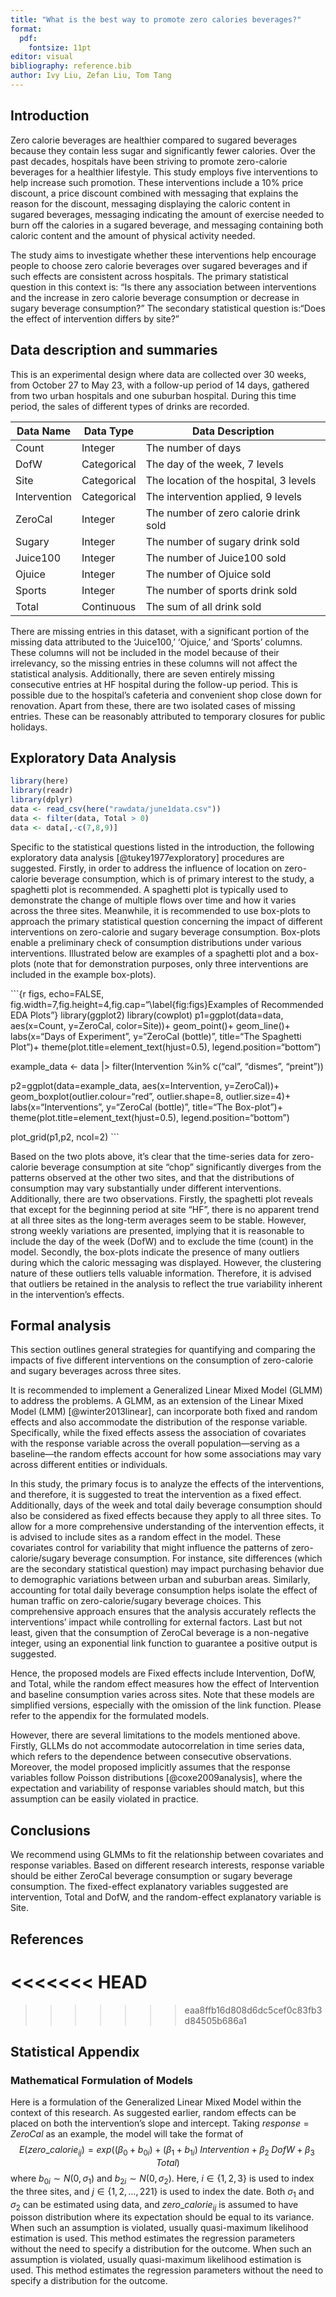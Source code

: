 ```yaml
---
title: "What is the best way to promote zero calories beverages?"
format: 
  pdf:
    fontsize: 11pt
editor: visual
bibliography: reference.bib
author: Ivy Liu, Zefan Liu, Tom Tang
---
```


## Introduction

Zero calorie beverages are healthier compared to sugared beverages because they contain less sugar and significantly fewer calories. Over the past decades, hospitals have been striving to promote zero-calorie beverages for a healthier lifestyle. This study employs five interventions to help increase such promotion. These interventions include a 10% price discount, a price discount combined with messaging that explains the reason for the discount, messaging displaying the caloric content in sugared beverages, messaging indicating the amount of exercise needed to burn off the calories in a sugared beverage, and messaging containing both caloric content and the amount of physical activity needed.

The study aims to investigate whether these interventions help encourage people to choose zero calorie beverages over sugared beverages and if such effects are consistent across hospitals. The primary statistical question in this context is: "Is there any association between interventions and the increase in zero calorie beverage consumption or decrease in sugary beverage consumption?" The secondary statistical question is:"Does the effect of intervention differs by site?"

## Data description and summaries

This is an experimental design where data are collected over 30 weeks, from October 27 to May 23, with a follow-up period of 14 days, gathered from two urban hospitals and one suburban hospital. During this time period, the sales of different types of drinks are recorded.

| Data Name    | Data Type   | Data Description                       |
|--------------|-------------|----------------------------------------|
| Count        | Integer     | The number of days                     |
| DofW         | Categorical | The day of the week, 7 levels          |
| Site         | Categorical | The location of the hospital, 3 levels |
| Intervention | Categorical | The intervention applied, 9 levels     |
| ZeroCal      | Integer     | The number of zero calorie drink sold  |
| Sugary       | Integer     | The number of sugary drink sold        |
| Juice100     | Integer     | The number of Juice100 sold            |
| Ojuice       | Integer     | The number of Ojuice sold              |
| Sports       | Integer     | The number of sports drink sold        |
| Total        | Continuous  | The sum of all drink sold              |

There are missing entries in this dataset, with a significant portion of the missing data attributed to the 'Juice100,' 'Ojuice,' and 'Sports' columns. These columns will not be included in the model because of their irrelevancy, so the missing entries in these columns will not affect the statistical analysis. Additionally, there are seven entirely missing consecutive entries at HF hospital during the follow-up period. This is possible due to the hospital's cafeteria and convenient shop close down for renovation. Apart from these, there are two isolated cases of missing entries. These can be reasonably attributed to temporary closures for public holidays.

## Exploratory Data Analysis

```r
library(here)
library(readr)
library(dplyr)
data <- read_csv(here("rawdata/june1data.csv"))
data <- filter(data, Total > 0) 
data <- data[,-c(7,8,9)]
```

Specific to the statistical questions listed in the introduction, the following exploratory data analysis [@tukey1977exploratory] procedures are suggested. Firstly, in order to address the influence of location on zero-calorie beverage consumption, which is of primary interest to the study, a spaghetti plot is recommended. A spaghetti plot is typically used to demonstrate the change of multiple flows over time and how it varies across the three sites. Meanwhile, it is recommended to use box-plots to approach the primary statistical question concerning the impact of different interventions on zero-calorie and sugary beverage consumption. Box-plots enable a preliminary check of consumption distributions under various interventions. Illustrated below are examples of a spaghetti plot and a box-plots (note that for demonstration purposes, only three interventions are included in the example box-plots).

```{r figs, echo=FALSE, fig.width=7,fig.height=4,fig.cap="\\label{fig:figs}Examples of Recommended EDA Plots"}
library(ggplot2)
library(cowplot)
p1=ggplot(data=data, aes(x=Count, y=ZeroCal, color=Site))+
  geom_point()+
  geom_line()+
  labs(x="Days of Experiment", y="ZeroCal (bottle)",
       title="The Spaghetti Plot")+
  theme(plot.title=element_text(hjust=0.5),
        legend.position="bottom")

example_data <- data |> filter(Intervention %in% 
                                 c("cal", "dismes", "preint"))

p2=ggplot(data=example_data, aes(x=Intervention, y=ZeroCal))+
  geom_boxplot(outlier.colour="red", outlier.shape=8,
                outlier.size=4)+
  labs(x="Interventions", y="ZeroCal (bottle)",
       title="The Box-plot")+
  theme(plot.title=element_text(hjust=0.5),
        legend.position="bottom")

plot_grid(p1,p2, ncol=2)
```

Based on the two plots above, it's clear that the time-series data for zero-calorie beverage consumption at site "chop" significantly diverges from the patterns observed at the other two sites, and that the distributions of consumption may vary substantially under different interventions. Additionally, there are two observations. Firstly, the spaghetti plot reveals that except for the beginning period at site "HF", there is no apparent trend at all three sites as the long-term averages seem to be stable. However, strong weekly variations are presented, implying that it is reasonable to include the day of the week (DofW) and to exclude the time (count) in the model. Secondly, the box-plots indicate the presence of many outliers during which the caloric messaging was displayed. However, the clustering nature of these outliers tells valuable information. Therefore, it is advised that outliers be retained in the analysis to reflect the true variability inherent in the intervention's effects.

## Formal analysis

This section outlines general strategies for quantifying and comparing the impacts of five different interventions on the consumption of zero-calorie and sugary beverages across three sites.

It is recommended to implement a Generalized Linear Mixed Model (GLMM) to address the problems. A GLMM, as an extension of the Linear Mixed Model (LMM) [@winter2013linear], can incorporate both fixed and random effects and also accommodate the distribution of the response variable. Specifically, while the fixed effects assess the association of covariates with the response variable across the overall population---serving as a baseline---the random effects account for how some associations may vary across different entities or individuals.

In this study, the primary focus is to analyze the effects of the interventions, and therefore, it is suggested to treat the intervention as a fixed effect. Additionally, days of the week and total daily beverage consumption should also be considered as fixed effects because they apply to all three sites. To allow for a more comprehensive understanding of the intervention effects, it is advised to include sites as a random effect in the model. These covariates control for variability that might influence the patterns of zero-calorie/sugary beverage consumption. For instance, site differences (which are the secondary statistical question) may impact purchasing behavior due to demographic variations between urban and suburban areas. Similarly, accounting for total daily beverage consumption helps isolate the effect of human traffic on zero-calorie/sugary beverage choices. This comprehensive approach ensures that the analysis accurately reflects the interventions' impact while controlling for external factors. Last but not least, given that the consumption of ZeroCal beverage is a non-negative integer, using an exponential link function to guarantee a positive output is suggested.

Hence, the proposed models are \begin{align*}
ZeroCal & \sim Intervention(Site) + DofW + Total\\
Sugary & \sim Intervention(Site) + DofW + Total.
\end{align*} Fixed effects include Intervention, DofW, and Total, while the random effect measures how the effect of Intervention and baseline consumption varies across sites. Note that these models are simplified versions, especially with the omission of the link function. Please refer to the appendix for the formulated models.

However, there are several limitations to the models mentioned above. Firstly, GLLMs do not accommodate autocorrelation in time series data, which refers to the dependence between consecutive observations. Moreover, the model proposed implicitly assumes that the response variables follow Poisson distributions [@coxe2009analysis], where the expectation and variability of response variables should match, but this assumption can be easily violated in practice.

## Conclusions

We recommend using GLMMs to fit the relationship between covariates and response variables. Based on different research interests, response variable should be either ZeroCal beverage consumption or sugary beverage consumption. The fixed-effect explanatory variables suggested are intervention, Total and DofW, and the random-effect explanatory variable is Site.

## References
<<<<<<< HEAD
=======

::: {#refs}
:::
>>>>>>> eaa8ffb16d808d6dc5cef0c83fb3d84505b686a1

## Statistical Appendix

### Mathematical Formulation of Models

Here is a formulation of the Generalized Linear Mixed Model within the context of this research. As suggested earlier, random effects can be placed on both the intervention's slope and intercept. Taking $response = ZeroCal$ as an example, the model will take the format of $$
E(zero\_calorie_{ij}) = exp((\beta_0 + b_{0i}) + (\beta_1 + b_{1i})\; Intervention + \beta_2 \; DofW + \beta_3 \; Total)
$$ where $b_{0i} \sim N(0,\sigma_1)$ and $b_{2i} \sim N(0,\sigma_2)$. Here, $i \in \{1,2,3\}$ is used to index the three sites, and $j\in \{1,2, \dots, 221\}$ is used to index the date. Both $\sigma_1$ and $\sigma_2$ can be estimated using data, and $zero\_calorie_{ij}$ is assumed to have poisson distribution where its expectation should be equal to its variance. When such an assumption is violated, usually quasi-maximum likelihood estimation is used. This method estimates the regression parameters without the need to specify a distribution for the outcome. When such an assumption is violated, usually quasi-maximum likelihood estimation is used. This method estimates the regression parameters without the need to specify a distribution for the outcome.
